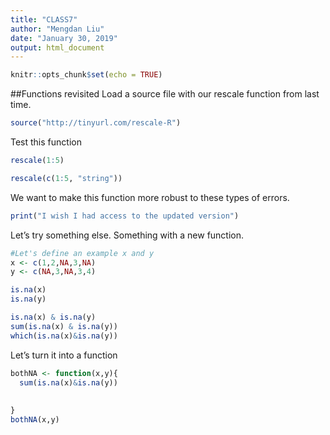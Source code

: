 ```yaml
---
title: "CLASS7"
author: "Mengdan Liu"
date: "January 30, 2019"
output: html_document
---
```


```r
knitr::opts_chunk$set(echo = TRUE)
```

##Functions revisited
Load a source file with our rescale function from last time.
```r
source("http://tinyurl.com/rescale-R")
```

Test this function
```r
rescale(1:5)
```

```r
rescale(c(1:5, "string"))
```

We want to make this function more robust to these types of errors.
```r
print("I wish I had access to the updated version")
```

Let's try something else. Something with a new function.
```r
#Let's define an example x and y
x <- c(1,2,NA,3,NA)
y <- c(NA,3,NA,3,4)
```

```r
is.na(x)
is.na(y)

is.na(x) & is.na(y)
sum(is.na(x) & is.na(y))
which(is.na(x)&is.na(y))
```

Let's turn it into a function

```r
bothNA <- function(x,y){
  sum(is.na(x)&is.na(y))
  
  
}
bothNA(x,y)
```





